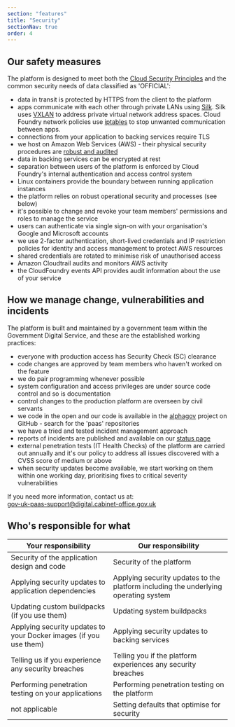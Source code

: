 ```yaml
---
section: "features"
title: "Security"
sectionNav: true
order: 4
---
```


## Our safety measures

The platform is designed to meet both the [Cloud Security Principles](/cloud-security-principles) and the common security needs of data classified as 'OFFICIAL':

-   data in transit is protected by HTTPS from the client to the platform
-   apps communicate with each other through private LANs using [Silk](https://github.com/cloudfoundry/silk). Silk uses [VXLAN](https://tools.ietf.org/html/rfc7348) to address private virtual network address spaces. Cloud Foundry network policies use [iptables](https://linux.die.net/man/8/iptables) to stop unwanted communication between apps.
-   connections from your application to backing services require TLS
-   we host on Amazon Web Services (AWS) - their physical security procedures are [robust and audited](http://d0.awsstatic.com/whitepapers/compliance/AWS_CESG_UK_Cloud_Security_Principles.pdf)
-   data in backing services can be encrypted at rest
-   separation between users of the platform is enforced by Cloud Foundry's internal authentication and access control system
-   Linux containers provide the boundary between running application instances
-   the platform relies on robust operational security and processes (see below)
-   it's possible to change and revoke your team members' permissions and roles to manage the service
-   users can authenticate via single sign-on with your organisation's Google and Microsoft accounts
-   we use 2-factor authentication, short-lived credentials and IP restriction policies for identity and access management to protect AWS resources
-   shared credentials are rotated to minimise risk of unauthorised access
-   Amazon Cloudtrail audits and monitors AWS activity
-   the CloudFoundry events API provides audit information about the use of your service

## How we manage change, vulnerabilities and incidents

The platform is built and maintained by a government team within the Government Digital Service, and these are the established working practices:

-   everyone with production access has Security Check (SC) clearance
-   code changes are approved by team members who haven't worked on the feature
-   we do pair programming whenever possible
-   system configuration and access privileges are under source code control and so is documentation
-   control changes to the production platform are overseen by civil servants
-   we code in the open and our code is available in the [alphagov](https://github.com/alphagov) project on GitHub - search for the 'paas' repositories
-   we have a tried and tested incident management approach
-   reports of incidents are published and available on our [status page](https://status.cloud.service.gov.uk/history)
-   external penetration tests (IT Health Checks) of the platform are carried out annually and it's our policy to address all issues discovered with a CVSS score of medium or above
-   when security updates become available, we start working on them within one working day, prioritising fixes to critical severity vulnerabilities

If you need more information, contact us at:  
[gov-uk-paas-support@digital.cabinet-office.gov.uk](mailto:gov-uk-paas-support@digital.cabinet-office.gov.uk)

## Who's responsible for what

 <table className="govuk-table">
  <thead className="govuk-table__head">
    <tr className="govuk-table__row">
      <th scope="col" className="govuk-table__header">Your responsibility</th>
      <th scope="col" className="govuk-table__header">Our responsibility</th>
    </tr>
  </thead>
  <tbody className="govuk-table__body">
    <tr className="govuk-table__row">
      <td className="govuk-table__cell">Security of the application design and code</td>
      <td className="govuk-table__cell">Security of the platform</td>
    </tr>
    <tr className="govuk-table__row">
      <td className="govuk-table__cell">Applying security updates to application dependencies</td>
      <td className="govuk-table__cell">Applying security updates to the platform including the underlying operating system</td>
    </tr>
    <tr className="govuk-table__row">
      <td className="govuk-table__cell">Updating custom buildpacks (if you use them)</td>
      <td className="govuk-table__cell">Updating system buildpacks</td>
    </tr>
    <tr className="govuk-table__row">
      <td className="govuk-table__cell">Applying security updates to your Docker images (if you use them)</td>
      <td className="govuk-table__cell">Applying security updates to backing services</td>
    </tr>
    <tr className="govuk-table__row">
      <td className="govuk-table__cell">Telling us if you experience any security breaches</td>
      <td className="govuk-table__cell">Telling you if the platform experiences any security breaches</td>
    </tr>
    <tr className="govuk-table__row">
      <td className="govuk-table__cell">Performing penetration testing on your applications</td>
      <td className="govuk-table__cell">Performing penetration testing on the platform</td>
    </tr>
    <tr className="govuk-table__row">
      <td className="govuk-table__cell">
        <span className="govuk-visually-hidden">not applicable</span>
      </td>
      <td className="govuk-table__cell">Setting defaults that optimise for security</td>
    </tr>
  </tbody>
</table>

